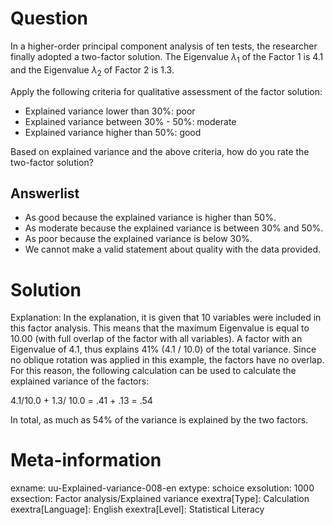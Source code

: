 Question
========
  
In a higher-order principal component analysis of ten tests, the researcher finally adopted a two-factor solution. The Eigenvalue $\lambda_1$ of the Factor 1 is 4.1 and the Eigenvalue $\lambda_2$ of Factor 2 is 1.3.

Apply the following criteria for qualitative assessment of the factor solution:

- Explained variance lower than 30%: poor
- Explained variance between 30% - 50%: moderate
- Explained variance higher than 50%: good

Based on explained variance and the above criteria, how do you rate the two-factor solution?


Answerlist
----------
* As good because the explained variance is higher than 50%.
* As moderate because the explained variance is between 30% and 50%.
* As poor because the explained variance is below 30%.
* We cannot make a valid statement about quality with the data provided.


Solution
========
  
Explanation: In the explanation, it is given that 10 variables were included in this factor analysis. This means that the maximum Eigenvalue is equal to 10.00 (with full overlap of the factor with all variables). A factor with an Eigenvalue of 4.1, thus explains 41% (4.1 / 10.0) of the total variance. Since no oblique rotation was applied in this example, the factors have no overlap. For this reason, the following calculation can be used to calculate the explained variance of the factors:

4.1/10.0 + 1.3/ 10.0 = .41 + .13 = .54

In total, as much as 54% of the variance is explained by the two factors.

Meta-information
================
exname: uu-Explained-variance-008-en
extype: schoice
exsolution: 1000
exsection: Factor analysis/Explained variance
exextra[Type]: Calculation
exextra[Language]: English
exextra[Level]: Statistical Literacy
